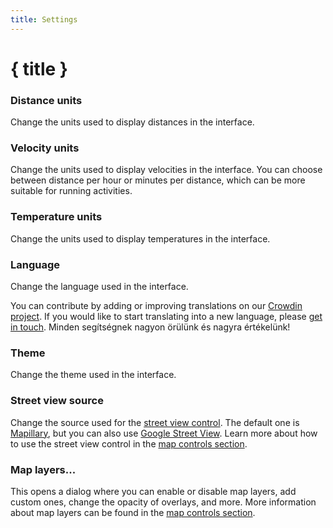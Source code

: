 ```yaml
---
title: Settings
---
```


<script lang="ts">
</script>

# { title }

### <Ruler size="16" class="inline-block" style="margin-bottom: 2px" /> Distance units

Change the units used to display distances in the interface.

### <Zap size="16" class="inline-block" style="margin-bottom: 2px" /> Velocity units

Change the units used to display velocities in the interface.
You can choose between distance per hour or minutes per distance, which can be more suitable for running activities.

### <Thermometer size="16" class="inline-block" style="margin-bottom: 2px" /> Temperature units

Change the units used to display temperatures in the interface.

### <Languages size="16" class="inline-block" style="margin-bottom: 2px" /> Language

Change the language used in the interface.

<DocsNote>
    You can contribute by adding or improving translations on our <a href="https://crowdin.com/project/gpxstudio" target="_blank">Crowdin project</a>.
    If you would like to start translating into a new language, please <a href="#contact">get in touch</a>.
    Minden segítségnek nagyon örülünk és nagyra értékelünk!
</DocsNote>

### <Sun size="16" class="inline-block" style="margin-bottom: 2px" /> Theme

Change the theme used in the interface.

### <PersonStanding size="16" class="inline-block" style="margin-bottom: 2px" /> Street view source

Change the source used for the [street view control](../map-controls).
The default one is <a href="https://www.mapillary.com" target="_blank">Mapillary</a>, but you can also use <a href="https://www.google.com/streetview/" target="_blank">Google Street View</a>.
Learn more about how to use the street view control in the [map controls section](../map-controls).

### <Layers3 size="16" class="inline-block" style="margin-bottom: 2px" /> Map layers...

This opens a dialog where you can enable or disable map layers, add custom ones, change the opacity of overlays, and more.
More information about map layers can be found in the [map controls section](../map-controls).
